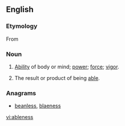 ==English==

===Etymology===
From {{suffix|able|ness}}

===Noun===
{{en-noun|-|es}}

#{{obsolete|rare|uncountable}} [[ability|Ability]] of body or mind; [[power]]; [[force]]; [[vigor]].
# {{countable}} The result or product of being [[able]].

===Anagrams===
* {{alphagram|abeelnss}} [[beanless#English|beanless]], [[blaeness#English|blaeness]]
[[vi:ableness]]
